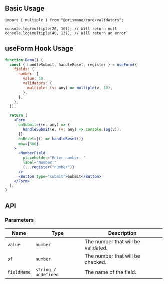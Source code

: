 ## Basic Usage

```tsx
import { multiple } from "@prismane/core/validators";

console.log(multiple(20, 10)); // Will return null
console.log(multiple(40, 13)); // Will return an error`
```

## useForm Hook Usage

```jsx
function Demo() {
  const { handleSubmit, handleReset, register } = useForm({
    fields: {
      number: {
        value: 10,
        validators: {
          multiple: (v: any) => multiple(v, 10),
        },
      },
    },
  });

  return (
    <Form
      onSubmit={(e: any) => {
        handleSubmit(e, (v: any) => console.log(v));
      }}
      onReset={() => handleReset()}
      maw={300}
    >
      <NumberField
        placeholder="Enter number: "
        label="Number:"
        {...register("number")}
      />
      <Button type="submit">Submit</Button>
    </Form>
  );
}
```

## API

### Parameters

| Name        | Type                 | Description                        |
| ----------- | -------------------- | ---------------------------------- |
| `value`     | `number`             | The number that will be validated. |
| `of`        | `number`             | The number that will be checked.   |
| `fieldName` | `string / undefined` | The name of the field.             |

